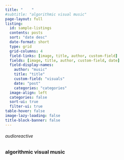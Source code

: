 ```yaml
---
title: "    "
#subtitle: "algorithmic visual music"
page-layout: full
listing:
  id: sample-listings
  contents: posts
  sort: "date desc"
  date-format: short
  type: grid
  grid-columns: 4
  field-links: [image, title, author, custom-field]
  fields: [image, title, author, custom-field, date]
  field-display-names:
    author: "music"
    title: "title"
    custom-field: "visuals"
    date: "post"
    categories: "categories"
  image-align: left
  categories: false
  sort-ui: true
  filter-ui: true
table-hover: false
image-lazy-loading: false
title-block-banner: false
---
```


<h6>audioreactive</h6>

### algorithmic visual music

<br>

::: {#sample-listings}
:::


